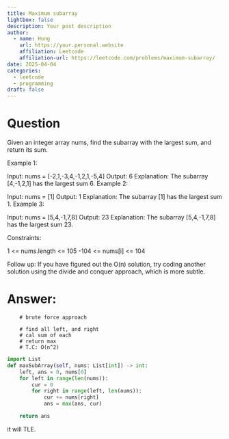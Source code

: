 ---
title: Maximum subarray
lightbox: false
description: Your post description
author:
  - name: Hung
    url: https://your.personal.website
    affiliation: Leetcode
    affiliation-url: https://leetcode.com/problems/maximum-subarray/
date: 2025-04-04
categories:
  - leetcode
  - programming
draft: false
---

# Question
Given an integer array nums, find the subarray with the largest sum, and return its sum.

 

Example 1:

Input: nums = [-2,1,-3,4,-1,2,1,-5,4]
Output: 6
Explanation: The subarray [4,-1,2,1] has the largest sum 6.
Example 2:

Input: nums = [1]
Output: 1
Explanation: The subarray [1] has the largest sum 1.
Example 3:

Input: nums = [5,4,-1,7,8]
Output: 23
Explanation: The subarray [5,4,-1,7,8] has the largest sum 23.
 

Constraints:

1 <= nums.length <= 105
-104 <= nums[i] <= 104
 

Follow up: If you have figured out the O(n) solution, try coding another solution using the divide and conquer approach, which is more subtle.

# Answer:

        # brute force approach

        # find all left, and right 
        # cal sum of each
        # return max
        # T.C: O(n^2)

``` {python}
import List
def maxSubArray(self, nums: List[int]) -> int:
    left, ans = 0, nums[0]
    for left in range(len(nums)):
        cur = 0
        for right in range(left, len(nums)):
            cur += nums[right]
            ans = max(ans, cur)

    return ans
```

it will TLE.

